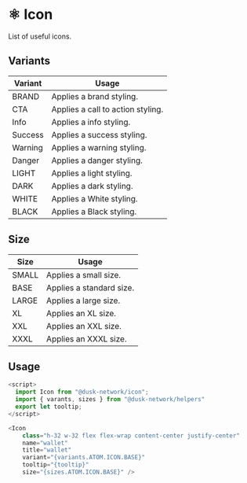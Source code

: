 
<Meta title="Docs/Components/Atoms/Icon" />

# ⚛️ Icon

List of useful icons.

## Variants

| Variant | Usage                             |
| ------- | --------------------------------- |
| BRAND   | Applies a brand styling.          |
| CTA     | Applies a call to action styling. |
| Info    | Applies a info styling.           |
| Success | Applies a success styling.        |
| Warning | Applies a warning styling.        |
| Danger  | Applies a danger styling.         |
| LIGHT   | Applies a light styling.          |
| DARK    | Applies a dark styling.           |
| WHITE   | Applies a White styling.          |
| BLACK   | Applies a Black styling.          |

## Size

| Size  | Usage                    |
| ----- | ------------------------ |
| SMALL | Applies a small size.    |
| BASE  | Applies a standard size. |
| LARGE | Applies a large size.    |
| XL    | Applies an XL size.      |
| XXL   | Applies an XXL size.     |
| XXXL  | Applies an XXXL size.    |

## Usage

```js
<script>
  import Icon from "@dusk-network/icon";
  import { varants, sizes } from "@dusk-network/helpers"
  export let tooltip;
</script>

<Icon
    class="h-32 w-32 flex flex-wrap content-center justify-center"
    name="wallet"
    title="wallet"
    variant="{variants.ATOM.ICON.BASE}"
    tooltip="{tooltip}"
    size="{sizes.ATOM.ICON.BASE}" />
```
